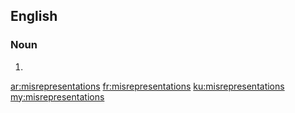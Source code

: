 ==English==

===Noun===
{{head|en|noun plural form}}

# {{plural of|misrepresentation|lang=en}}

[[ar:misrepresentations]]
[[fr:misrepresentations]]
[[ku:misrepresentations]]
[[my:misrepresentations]]